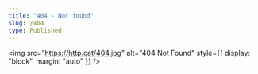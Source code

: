 ```yaml
---
title: "404 - Not found"
slug: /404
type: Published
---
```


<img
  src="https://http.cat/404.jpg"
  alt="404 Not Found"
  style={{ display: "block", margin: "auto" }}
/>
